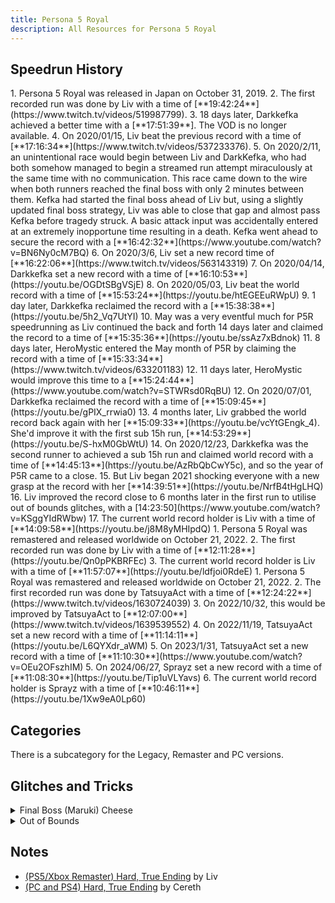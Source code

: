 ```yaml
---
title: Persona 5 Royal
description: All Resources for Persona 5 Royal
---
```



<DocsHero 
    content="Persona 5 Royal is the fifth mainline entry in the persona series. Its expansion, Royal, added new content."
    srcUrl={cover}
    alt="Persona 5 Royal Cover"
/>

<LinkCard title="Leaderboards" href="https://www.speedrun.com/p5r" description="See all the submitted runs on Speedrun.com"/>

## Speedrun History
<Tabs>
<TabItem label="Hard, True Ending - Legacy">
        <Steps>
            1. Persona 5 Royal was released in Japan on October 31, 2019.
            2. The first recorded run was done by Liv with a time of [**19:42:24**](https://www.twitch.tv/videos/519987799).
            3. 18 days later, Darkkefka achieved a better time with a [**17:51:39**]. The VOD is no longer available.
            4. On 2020/01/15, Liv beat the previous record with a time of [**17:16:34**](https://www.twitch.tv/videos/537233376). 
            5. On 2020/2/11, an unintentional race would begin between Liv and DarkKefka, who had both somehow managed to begin a streamed run attempt miraculously at the same time with no communication. This race came down to the wire when both runners reached the final boss with only 2 minutes between them. Kefka had started the final boss ahead of Liv but, using a slightly updated final boss strategy, Liv was able to close that gap and almost pass Kefka before tragedy struck. A basic attack input was accidentally entered at an extremely inopportune time resulting in a death. Kefka went ahead to secure the record with a [**16:42:32**](https://www.youtube.com/watch?v=BN6Ny0cM7BQ)
            6. On 2020/3/6, Liv set a new record time of [**16:22:06**](https://www.twitch.tv/videos/563143319)
            7. On 2020/04/14, Darkkefka set a new record with a time of [**16:10:53**](https://youtu.be/OGDtSBgVSjE)
            8. On 2020/05/03, Liv beat the world record with a time of [**15:53:24**](https://youtu.be/htEGEEuRWpU)
            9. 1 day later, Darkkefka reclaimed the record with a [**15:38:38**](https://youtu.be/5h2_Vq7UtYI)
            10. May was a very eventful much for P5R speedrunning as Liv continued the back and forth 14 days later and claimed the record to a time of [**15:35:36**](https://youtu.be/ssAz7xBdnok)
            11. 8 days later, HeroMystic entered the May month of P5R by claiming the record with a time of [**15:33:34**](https://www.twitch.tv/videos/633201183)
            12. 11 days later, HeroMystic would improve this time to a [**15:24:44**](https://www.youtube.com/watch?v=STWRsd0RqBU)
            12. On 2020/07/01, Darkkefka reclaimed the record with a time of [**15:09:45**](https://youtu.be/gPIX_rrwia0)
            13. 4 months later, Liv grabbed the world record back again with her [**15:09:33**](https://youtu.be/vcYtGEngk_4). She'd improve it with the first sub 15h run, [**14:53:29**](https://youtu.be/S-hxM0GbWtU)
            14. On 2020/12/23, Darkkefka was the second runner to achieved a sub 15h run and claimed world record with a time of [**14:45:13**](https://youtu.be/AzRbQbCwY5c), and so the year of P5R came to a close.
            15. But Liv began 2021 shocking everyone with a new grasp at the record with her [**14:39:51**](https://youtu.be/NrfB4tHgLHQ)
            16. Liv improved the record close to 6 months later in the first run to utilise out of bounds glitches, with a [14:23:50](https://www.youtube.com/watch?v=KSggYIdRWbw)
            17. The current world record holder is Liv with a time of [**14:09:58**](https://youtu.be/j8M8yMHIpdQ)
        </Steps>
    </TabItem>
    <TabItem label="Hard, True Ending - Remaster">
        <Steps>
            1. Persona 5 Royal was remastered and released worldwide on October 21, 2022.
            2. The first recorded run was done by Liv with a time of [**12:11:28**](https://youtu.be/Qn0pPKBRFEc)
            3. The current world record holder is Liv with a time of [**11:57:07**](https://youtu.be/ldfjoi0RdeE)
        </Steps>
    </TabItem>
    <TabItem label="Hard, True Ending - PC">
        <Steps>
            1. Persona 5 Royal was remastered and released worldwide on October 21, 2022.
            2. The first recorded run was done by TatsuyaAct with a time of [**12:24:22**](https://www.twitch.tv/videos/1630724039)
            3. On 2022/10/32, this would be improved by TatsuyaAct to [**12:07:00**](https://www.twitch.tv/videos/1639539552)
            4. On 2022/11/19, TatsuyaAct set a new record with a time of [**11:14:11**](https://youtu.be/L6QYXdr_aWM)
            5. On 2023/1/31, TatsuyaAct set a new record with a time of [**11:10:30**](https://www.youtube.com/watch?v=OEu2OFszhIM)
            5. On 2024/06/27, Sprayz set a new record with a time of [**11:08:30**](https://youtu.be/Tip1uVLYavs)
            6. The current world record holder is Sprayz with a time of [**10:46:11**](https://youtu.be/1Xw9eA0Lp60)
        </Steps>
    </TabItem>
</Tabs>


## Categories
<CardGrid>
    <Card title="Hard, True Ending">There is a subcategory for the Legacy, Remaster and PC versions.</Card>
</CardGrid>

## Glitches and Tricks
<details>
<summary>Final Boss (Maruki) Cheese</summary>

The Maruki cheese involves using a persona with both repel physical and repel light. This renders you completely invulnerable to all but 2 of Maruki's attacks, one of which he'll only be able to use a single time in his 1st phase and the other he will only use twice in his 2nd phase. The second half of the cheese involves getting a persona with Endure (or using Boss Undies), and another with Enduring Soul, which allows you to survive his Tyrant Chaos attack for free both times. This cheese is significant as up until this point Maruki was requiring runners perform significant prep work throughout their route, as well as generally being a nuisance to fight.

The initial setup of this cheese was found by Liv, in early February of 2020.
</details>

<details>
<summary>Out of Bounds</summary>

Out of Bounds involves going outside of the intended boundaries of the game world, and can be used to sequence break a game. In Persona 5 Royal, this largely involves skipping over boss fights. For the most part Out of Bounds in Royal works very similarly to the original Persona 5. Namely, we utilize the collision of shadows to force us out of bounds.

This involves having a shadow push us into the ground via its collision, enabling us to lose height, clip underneath the map and move to areas we normally shouldn't be able to access at that point.

Usually, this is done by climbing up a ledge at the right moment, sliding underneath an object at the right movement or, most typically, running between a shadow and another object it is very close to, such as a wall or pillar and pause buffering a throwable item at the right moment. Other ways can involve abusing systems in the game that will automatically take control of Joker after positioning a shadow correctly, such as banging on a door, opening a door or pressing a button.

Once you're out of bounds you can access other areas by using two differing methods to both lose height and gain height again. To lose height after clipping out of bounds you want to run in triangular motions very rapidly, and to gain height you want to pivot Joker in a specific way and at a specific angle. 

There were many people involved in both the discovery and full utilisation of out of bounds in Persona 5 Royal and they all deserve a mention, here are some of the accomplishments below and the people involved. This will only be including skips currently involved in the run (or can be) and/or skips that involve making the run faster.
        <Steps>
            1. [Initial Out of Bounds discovery](https://www.twitch.tv/videos/550792341) on **2020/5/12** by Liv 
            2. [First Practical Use](https://www.youtube.com/watch?v=lJ4QEVuUf4s) on **2020/7/13** by Shady
            3. [Gaining Height Out of Bounds](https://twitter.com/NotShady_/status/1283545641910771712) on **2020/7/16** by Shady
            4. [Mementos Depths Final Puzzle Skip](https://www.youtube.com/watch?v=vQbTrna83ws) on **2021/1/21** by Liv
            5. Method of using the Collision of Shadows to achieve Out of Bounds on **2021/2/16** by LasigMonke/Vivi
            6. [Rat Maze 1 Skip](https://www.youtube.com/watch?v=jMx04c8R8x8) on **2021/2/16** by Liv
            7. [Rat Maze 2 Skip](https://www.youtube.com/watch?v=NMy0SYoijpk) on **2021/2/16** by Liv
            8. Shido's Palace Skip on **2021/2/16** by LasigMonke/Vivi
            9. Director Mini-Bosses Skip (Okumura's Palace) on **2021/5/24** by LasigMonke/Vivi
            10. Viable/Consistent Surt Skip Method on **2020/8/XX** by Liv
            11. Tape 1 Skip by LasigMonke/Vivi and RoseXorn (Exact timeline on this is unknown)
            12. Kaneshiro's Palace Basement Skip on **2021/12/5** by RoseXorn
        </Steps>
</details>

## Notes
- [(PS5/Xbox Remaster) Hard, True Ending](https://docs.google.com/document/d/1J5WmMLxae_1ggAnUqbaVaBpImqhYuuNEPaD8n5tI26g) by Liv
- [(PC and PS4) Hard, True Ending](https://docs.google.com/spreadsheets/d/137cPv-42HTaTS37VrUGIp-xn6ZEagtBl39r9lzdaILI) by Cereth







